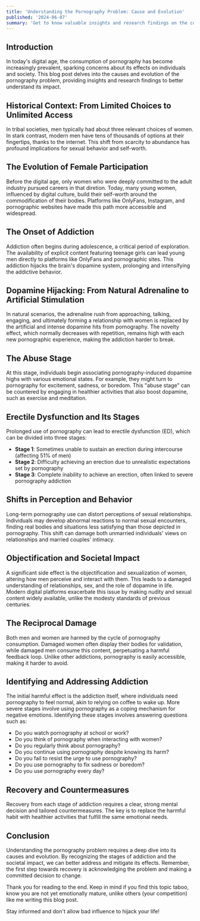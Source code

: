 ```yaml
---
title: 'Understanding the Pornography Problem: Cause and Evolution'
published: '2024-06-07'
summary: 'Get to know valuable insights and research findings on the complex issue of dopamine, pornography consumption and its societal impact'
---
```


## Introduction

In today's digital age, the consumption of pornography has become increasingly prevalent, sparking concerns about its effects on individuals and society. This blog post delves into the causes and evolution of the pornography problem, providing insights and research findings to better understand its impact.

## Historical Context: From Limited Choices to Unlimited Access

In tribal societies, men typically had about three relevant choices of women. In stark contrast, modern men have tens of thousands of options at their fingertips, thanks to the internet. This shift from scarcity to abundance has profound implications for sexual behavior and self-worth.

## The Evolution of Female Participation

Before the digital age, only women who were deeply committed to the adult industry pursued careers in that diretion. Today, many young women, influenced by digital culture, build their self-worth around the commodification of their bodies. Platforms like OnlyFans, Instagram, and pornographic websites have made this path more accessible and widespread.

## The Onset of Addiction

Addiction often begins during adolescence, a critical period of exploration. The availability of explicit content featuring teenage girls can lead young men directly to platforms like OnlyFans and pornographic sites. This addiction hijacks the brain's dopamine system, prolonging and intensifying the addictive behavior.

## Dopamine Hijacking: From Natural Adrenaline to Artificial Stimulation

In natural scenarios, the adrenaline rush from approaching, talking, engaging, and ultimately forming a relationship with women is replaced by the artificial and intense dopamine hits from pornography. The novelty effect, which normally decreases with repetition, remains high with each new pornographic experience, making the addiction harder to break.

## The Abuse Stage

At this stage, individuals begin associating pornography-induced dopamine highs with various emotional states. For example, they might turn to pornography for excitement, sadness, or boredom. This "abuse stage" can be countered by engaging in healthier activities that also boost dopamine, such as exercise and meditation.

## Erectile Dysfunction and Its Stages

Prolonged use of pornography can lead to erectile dysfunction (ED), which can be divided into three stages:
- **Stage 1**: Sometimes unable to sustain an erection during intercourse (affecting 51% of men)
- **Stage 2**: Difficulty achieving an erection due to unrealistic expectations set by pornography
- **Stage 3**: Complete inability to achieve an erection, often linked to severe pornography addiction

## Shifts in Perception and Behavior

Long-term pornography use can distort perceptions of sexual relationships. Individuals may develop abnormal reactions to normal sexual encounters, finding real bodies and situations less satisfying than those depicted in pornography. This shift can damage both unmarried individuals' views on relationships and married couples' intimacy.

## Objectification and Societal Impact

A significant side effect is the objectification and sexualization of women, altering how men perceive and interact with them. This leads to a damaged understanding of relationships, sex, and the role of dopamine in life. Modern digital platforms exacerbate this issue by making nudity and sexual content widely available, unlike the modesty standards of previous centuries.

## The Reciprocal Damage

Both men and women are harmed by the cycle of pornography consumption. Damaged women often display their bodies for validation, while damaged men consume this content, perpetuating a harmful feedback loop. Unlike other addictions, pornography is easily accessible, making it harder to avoid.

## Identifying and Addressing Addiction

The initial harmful effect is the addiction itself, where individuals need pornography to feel normal, akin to relying on coffee to wake up. More severe stages involve using pornography as a coping mechanism for negative emotions. Identifying these stages involves answering questions such as:

- Do you watch pornography at school or work?
- Do you think of pornography when interacting with women?
- Do you regularly think about pornography?
- Do you continue using pornography despite knowing its harm?
- Do you fail to resist the urge to use pornography?
- Do you use pornography to fix sadness or boredom?
- Do you use pornography every day?

## Recovery and Countermeasures

Recovery from each stage of addiction requires a clear, strong mental decision and tailored countermeasures. The key is to replace the harmful habit with healthier activities that fulfill the same emotional needs.

## Conclusion

Understanding the pornography problem requires a deep dive into its causes and evolution. By recognizing the stages of addiction and the societal impact, we can better address and mitigate its effects. Remember, the first step towards recovery is acknowledging the problem and making a committed decision to change.

Thank you for reading to the end. Keep in mind if you find this topic taboo, know you are not yet emotionally mature, unlike others (your competition) like me writing this blog post.

Stay informed and don't allow bad influence to hijack your life!

